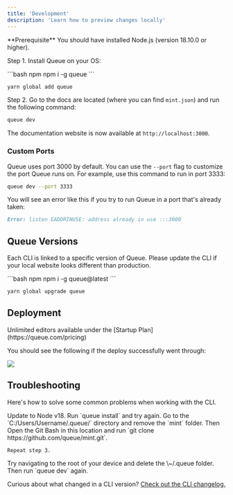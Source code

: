 ```yaml
---
title: 'Development'
description: 'Learn how to preview changes locally'
---
```


<Info>
  **Prerequisite** You should have installed Node.js (version 18.10.0 or
  higher).
</Info>

Step 1. Install Queue on your OS:

<CodeGroup>
  ```bash npm
  npm i -g queue
  ```

  ```bash yarn
  yarn global add queue
  ```
</CodeGroup>

Step 2. Go to the docs are located (where you can find `mint.json`) and run the following command:

```bash
queue dev
```

The documentation website is now available at `http://localhost:3000`.

### Custom Ports

Queue uses port 3000 by default. You can use the `--port` flag to customize the port Queue runs on. For example, use this command to run in port 3333:

```bash
queue dev --port 3333
```

You will see an error like this if you try to run Queue in a port that's already taken:

```md
Error: listen EADDRINUSE: address already in use :::3000
```

## Queue Versions

Each CLI is linked to a specific version of Queue. Please update the CLI if your local website looks different than production.

<CodeGroup>
  ```bash npm
  npm i -g queue@latest
  ```

  ```bash yarn
  yarn global upgrade queue
  ```
</CodeGroup>

## Deployment

<Tip>
  Unlimited editors available under the [Startup
  Plan](https://queue.com/pricing)
</Tip>

You should see the following if the deploy successfully went through:

<Frame>
  <img src="/images/checks-passed.png" style={{ borderRadius: '0.5rem' }} />
</Frame>

## Troubleshooting

Here's how to solve some common problems when working with the CLI.

<AccordionGroup>
  <Accordion title="Queue is not loading">
    Update to Node v18. Run `queue install` and try again.
  </Accordion>

  <Accordion title="No such file or directory on Windows">
    Go to the `C:/Users/Username/.queue/` directory and remove the `mint`
    folder. Then Open the Git Bash in this location and run `git clone
                https://github.com/queue/mint.git`.

    Repeat step 3.
  </Accordion>

  <Accordion title="Getting an unknown error">
    Try navigating to the root of your device and delete the \~/.queue folder.
    Then run `queue dev` again.
  </Accordion>
</AccordionGroup>

Curious about what changed in a CLI version? [Check out the CLI changelog.](/changelog/command-line)